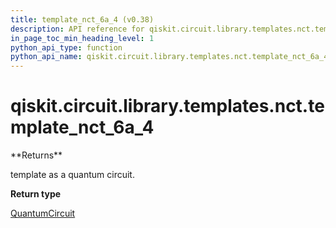```yaml
---
title: template_nct_6a_4 (v0.38)
description: API reference for qiskit.circuit.library.templates.nct.template_nct_6a_4 in qiskit v0.38
in_page_toc_min_heading_level: 1
python_api_type: function
python_api_name: qiskit.circuit.library.templates.nct.template_nct_6a_4
---
```


<span id="qiskit-circuit-library-templates-nct-template-nct-6a-4" />

# qiskit.circuit.library.templates.nct.template\_nct\_6a\_4

<Function id="qiskit.circuit.library.templates.nct.template_nct_6a_4" isDedicatedPage={true} github="https://github.com/qiskit/qiskit/tree/stable/0.21/qiskit/circuit/library/templates/nct/template_nct_6a_4.py" signature="template_nct_6a_4()">
  **Returns**

  template as a quantum circuit.

  **Return type**

  [QuantumCircuit](qiskit.circuit.QuantumCircuit "qiskit.circuit.QuantumCircuit")
</Function>

